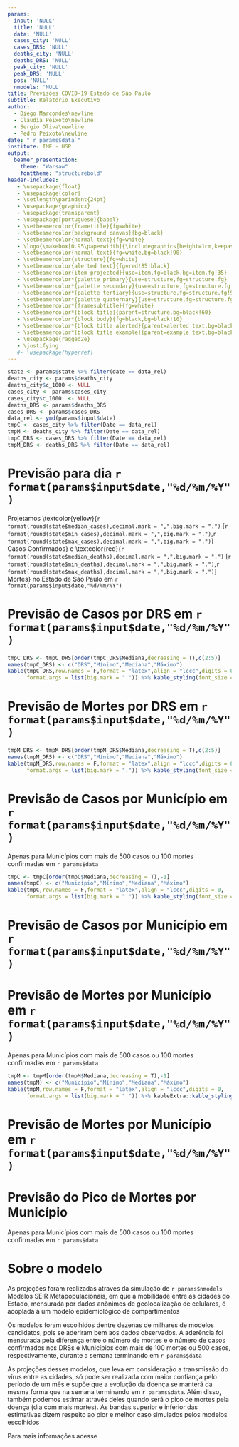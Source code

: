 ```yaml
---
params:
  input: 'NULL'
  title: 'NULL'
  data: 'NULL'
  cases_city: 'NULL'
  cases_DRS: 'NULL'
  deaths_city: 'NULL'
  deaths_DRS: 'NULL'
  peak_city: 'NULL'
  peak_DRS: 'NULL'
  pos: 'NULL'
  nmodels: 'NULL'
title: Previsões COVID-19 Estado de São Paulo
subtitle: Relatório Executivo
author: 
  - Diego Marcondes\newline
  - Cláudia Peixoto\newline
  - Sergio Oliva\newline
  - Pedro Peixoto\newline
date: "`r params$data`"
institute: IME - USP
output: 
  beamer_presentation:
    theme: "Warsaw"
    fonttheme: "structurebold"
header-includes:
   - \usepackage{float}
   - \usepackage{color}
   - \setlength\parindent{24pt}
   - \usepackage{graphicx}
   - \usepackage{transparent}
   - \usepackage[portuguese]{babel}
   - \setbeamercolor{frametitle}{fg=white}
   - \setbeamercolor{background canvas}{bg=black}
   - \setbeamercolor{normal text}{fg=white}
   - \logo{\makebox[0.95\paperwidth]{\includegraphics[height=1cm,keepaspectratio]{logoblack.jpg}\hfill\includegraphics[height=1cm,keepaspectratio]{logo_USP.jpg}}}
   - \setbeamercolor{normal text}{fg=white,bg=black!90}
   - \setbeamercolor{structure}{fg=white}
   - \setbeamercolor{alerted text}{fg=red!85!black}
   - \setbeamercolor{item projected}{use=item,fg=black,bg=item.fg!35}
   - \setbeamercolor*{palette primary}{use=structure,fg=structure.fg}
   - \setbeamercolor*{palette secondary}{use=structure,fg=structure.fg!95!black}
   - \setbeamercolor*{palette tertiary}{use=structure,fg=structure.fg!90!black}
   - \setbeamercolor*{palette quaternary}{use=structure,fg=structure.fg!95!black,bg=black!80}
   - \setbeamercolor*{framesubtitle}{fg=white}
   - \setbeamercolor*{block title}{parent=structure,bg=black!60}
   - \setbeamercolor*{block body}{fg=black,bg=black!10}
   - \setbeamercolor*{block title alerted}{parent=alerted text,bg=black!15}
   - \setbeamercolor*{block title example}{parent=example text,bg=black!15}
   - \usepackage{ragged2e}
   - \justifying
   #- \usepackage{hyperref}
---
```


```r
state <- params$state %>% filter(date == data_rel)
deaths_city <- params$deaths_city
deaths_city$c_1000 <- NULL
cases_city <- params$cases_city
cases_city$c_1000  <- NULL
deaths_DRS <- params$deaths_DRS
cases_DRS <- params$cases_DRS
data_rel <- ymd(params$input$date)
tmpC <- cases_city %>% filter(Date == data_rel)
tmpM <- deaths_city %>% filter(Date == data_rel)
tmpC_DRS <- cases_DRS %>% filter(Date == data_rel)
tmpM_DRS <- deaths_DRS %>% filter(Date == data_rel)
```

# Previsão para dia `r format(params$input$date,"%d/%m/%Y")`

\noindent Projetamos \textcolor{yellow}{`r format(round(state$median_cases),decimal.mark = ",",big.mark = ".")` [`r format(round(state$min_cases),decimal.mark = ",",big.mark = ".")`,`r format(round(state$max_cases),decimal.mark = ",",big.mark = ".")`] Casos Confirmados} e \textcolor{red}{`r format(round(state$median_deaths),decimal.mark = ",",big.mark = ".")` [`r format(round(state$min_deaths),decimal.mark = ",",big.mark = ".")`,`r format(round(state$max_deaths),decimal.mark = ",",big.mark = ".")`] Mortes} no Estado de São Paulo em `r format(params$input$date,"%d/%m/%Y")`

\begin{figure}
\centering
\includegraphics[width=\linewidth,height=0.7\textheight]{SP_EPcurve_predicted_`r params$pos`.png}
\end{figure}

# Previsão de Casos por DRS em `r format(params$input$date,"%d/%m/%Y")`

```r
tmpC_DRS <- tmpC_DRS[order(tmpC_DRS$Mediana,decreasing = T),c(2:5)]
names(tmpC_DRS) <- c("DRS","Mínimo","Mediana","Máximo")
kable(tmpC_DRS,row.names = F,format = "latex",align = "lccc",digits = 0,
      format.args = list(big.mark = ".")) %>% kable_styling(font_size = 10,latex_options = "basic")
```

# Previsão de Mortes por DRS em `r format(params$input$date,"%d/%m/%Y")`

```r
tmpM_DRS <- tmpM_DRS[order(tmpM_DRS$Mediana,decreasing = T),c(2:5)]
names(tmpM_DRS) <- c("DRS","Mínimo","Mediana","Máximo")
kable(tmpM_DRS,row.names = F,format = "latex",align = "lccc",digits = 0,
      format.args = list(big.mark = ".")) %>% kable_styling(font_size = 10,latex_options = "basic")
```


# Previsão de Casos por Município em `r format(params$input$date,"%d/%m/%Y")`
\small Apenas para Municípios com mais de 500 casos ou 100 mortes confirmadas em `r params$data`

```r
tmpC <- tmpC[order(tmpC$Mediana,decreasing = T),-1]
names(tmpC) <- c("Município","Mínimo","Mediana","Máximo")
kable(tmpC,row.names = F,format = "latex",align = "lccc",digits = 0,
      format.args = list(big.mark = ".")) %>% kable_styling(font_size = 8,latex_options = "basic")
```

# Previsão de Casos por Município em `r format(params$input$date,"%d/%m/%Y")`

\begin{figure}
\centering
\includegraphics[width=\linewidth]{casos.png}
\end{figure}


# Previsão de Mortes por Município em `r format(params$input$date,"%d/%m/%Y")`
\small Apenas para Municípios com mais de 500 casos ou 100 mortes confirmadas em `r params$data`

```r
tmpM <- tmpM[order(tmpM$Mediana,decreasing = T),-1]
names(tmpM) <- c("Município","Mínimo","Mediana","Máximo")
kable(tmpM,row.names = F,format = "latex",align = "lccc",digits = 0,
      format.args = list(big.mark = ".")) %>% kableExtra::kable_styling(font_size = 8,latex_options = "basic")
```

# Previsão de Mortes por Município em `r format(params$input$date,"%d/%m/%Y")`

\begin{figure}
\centering
\includegraphics[width=\linewidth]{mortes.png}
\end{figure}

# Previsão do Pico de Mortes por Município
\small Apenas para Municípios com mais de 500 casos ou 100 mortes confirmadas em `r params$data`

\begin{figure}
\centering
\includegraphics[width=\linewidth]{risk_peak_`r params$pos`.png}
\end{figure}

# Sobre o modelo
\small
\noindent As projeções foram realizadas através da simulação de `r params$nmodels` Modelos SEIR Metapopulacionais, em que a mobilidade entre as cidades do Estado, mensurada por dados anônimos de geolocalização de celulares, é acoplada à um modelo epidemiológico de compartimentos

\noindent Os modelos foram escolhidos dentre dezenas de milhares de modelos candidatos, pois se aderiram bem aos dados observados. A aderência foi mensurada pela diferença entre o número de mortes e o número de casos confirmados nos DRSs e Municípios com mais de 100 mortes ou 500 casos, respectivamente, durante a semana terminando em `r params$data`

\noindent As projeções desses modelos, que leva em consideração a transmissão do vírus entre as cidades, só pode ser realizada com maior confiança pelo período de um mês e supõe que a evolução da doença se manterá da mesma forma que na semana terminando em `r params$data`. Além disso, também podemos estimar através deles quando será o pico de mortes pela doença (dia com mais mortes). As bandas superior e inferior das estimativas dizem respeito ao pior e melhor caso simulados pelos modelos escolhidos

\noindent Para mais informações acesse \href{https://www.shiny.ime.usp.br/dmarcondes/seircovid19/}{\textcolor{blue}{https://www.shiny.ime.usp.br/dmarcondes/seircovid19/}}


